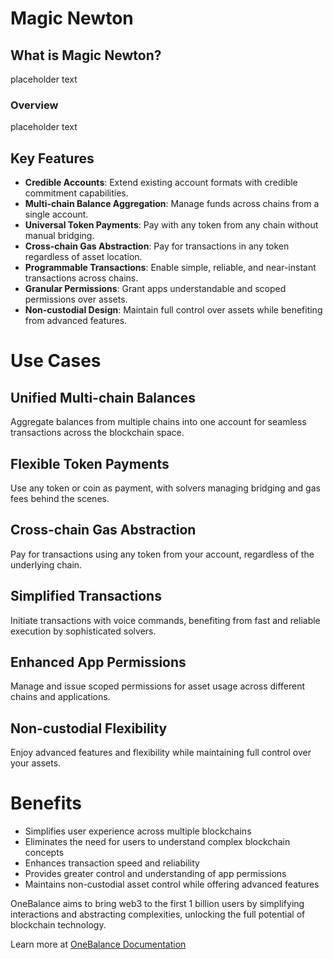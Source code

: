 # Magic Newton

## What is Magic Newton?

placeholder text

### Overview

placeholder text

## Key Features

- **Credible Accounts**: Extend existing account formats with credible commitment capabilities.
- **Multi-chain Balance Aggregation**: Manage funds across chains from a single account.
- **Universal Token Payments**: Pay with any token from any chain without manual bridging.
- **Cross-chain Gas Abstraction**: Pay for transactions in any token regardless of asset location.
- **Programmable Transactions**: Enable simple, reliable, and near-instant transactions across chains.
- **Granular Permissions**: Grant apps understandable and scoped permissions over assets.
- **Non-custodial Design**: Maintain full control over assets while benefiting from advanced features.

# Use Cases

## Unified Multi-chain Balances

Aggregate balances from multiple chains into one account for seamless transactions across the blockchain space.

## Flexible Token Payments

Use any token or coin as payment, with solvers managing bridging and gas fees behind the scenes.

## Cross-chain Gas Abstraction

Pay for transactions using any token from your account, regardless of the underlying chain.

## Simplified Transactions

Initiate transactions with voice commands, benefiting from fast and reliable execution by sophisticated solvers.

## Enhanced App Permissions

Manage and issue scoped permissions for asset usage across different chains and applications.

## Non-custodial Flexibility

Enjoy advanced features and flexibility while maintaining full control over your assets.

# Benefits

- Simplifies user experience across multiple blockchains
- Eliminates the need for users to understand complex blockchain concepts
- Enhances transaction speed and reliability
- Provides greater control and understanding of app permissions
- Maintains non-custodial asset control while offering advanced features

OneBalance aims to bring web3 to the first 1 billion users by simplifying interactions and abstracting complexities, unlocking the full potential of blockchain technology.

Learn more at [OneBalance Documentation](https://docs.onebalance.io)
